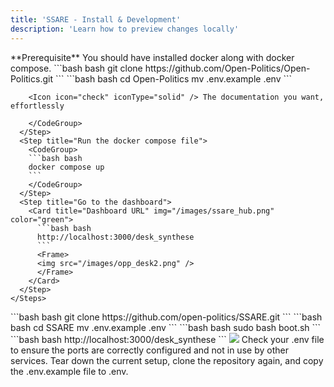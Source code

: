 ```yaml
---
title: 'SSARE - Install & Development'
description: 'Learn how to preview changes locally'
---
```


<Info>
  **Prerequisite** You should have installed docker along with docker compose.
</Info>





<Tabs>
  <Tab title="Open Politics">
    <Steps>
      <Step title="Clone the repository">
        <CodeGroup>
        ```bash bash
        git clone https://github.com/Open-Politics/Open-Politics.git
        ```
        </CodeGroup>
      </Step>
      <Step title="Change .env.example to .env">
        <CodeGroup>
        ```bash bash
        cd Open-Politics
        mv .env.example .env
        ```

        <Icon icon="check" iconType="solid" /> The documentation you want, effortlessly
        
        </CodeGroup>
      </Step>
      <Step title="Run the docker compose file">
        <CodeGroup>
        ```bash bash
        docker compose up
        ```
        </CodeGroup>
      </Step>
      <Step title="Go to the dashboard">
        <Card title="Dashboard URL" img="/images/ssare_hub.png" color="green">
          ```bash bash 
          http://localhost:3000/desk_synthese
          ```
          <Frame>
          <img src="/images/opp_desk2.png" />
          </Frame>
        </Card>
      </Step>
    </Steps>
  </Tab>
  <Tab title="SSARE">
    <Steps>
      <Step title="Clone the repository">
        <CodeGroup>
        ```bash bash
        git clone https://github.com/open-politics/SSARE.git
        ```
        </CodeGroup>
      </Step>
      <Step title="Change .env.example to .env">
        <CodeGroup>
        ```bash bash
        cd SSARE
        mv .env.example .env
        ```
        </CodeGroup>
      </Step>
      <Step title="Run the boot script">
        <CodeGroup>
        ```bash bash
        sudo bash boot.sh
        ```
        </CodeGroup>
      </Step>
      <Step title="Go to the app">
        <Card title="Dashboard URL" img="/images/ssare_hub.png" color="green">
          ```bash bash 
          http://localhost:3000/desk_synthese
          ```
          <Frame>
          <img src="/images/ssare_hub.png" />
          </Frame>
        </Card>
      </Step>
    </Steps>
  </Tab>
</Tabs>



<AccordionGroup>
  <Accordion title="Ports unavailable">
    Check your .env file to ensure the ports are correctly configured and not in use by other services.
  </Accordion>
  <Accordion title="At reserve">
    Tear down the current setup, clone the repository again, and copy the .env.example file to .env.
  </Accordion>
</AccordionGroup>


